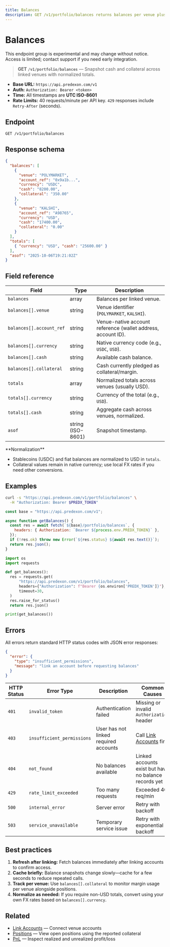 ```yaml
---
title: Balances
description: GET /v1/portfolio/balances returns balances per venue plus normalized totals.
---
```


# Balances
<Callout type="warning" title="Experimental">
This endpoint group is experimental and may change without notice. Access is limited; contact support if you need early integration.
</Callout>

> **GET `/v1/portfolio/balances`** — Snapshot cash and collateral across linked venues with normalized totals.

- **Base URL:** `https://api.predexon.com/v1`
- **Auth:** `Authorization: Bearer <token>`
- **Time:** All timestamps are **UTC ISO-8601**
- **Rate Limits:** 40 requests/minute per API key. `429` responses include `Retry-After` (seconds).

## Endpoint

```http
GET /v1/portfolio/balances
```

## Response schema

```json
{
  "balances": [
    {
      "venue": "POLYMARKET",
      "account_ref": "0x9a1b...",
      "currency": "USDC",
      "cash": "8200.00",
      "collateral": "350.00"
    },
    {
      "venue": "KALSHI",
      "account_ref": "A98765",
      "currency": "USD",
      "cash": "17400.00",
      "collateral": "0.00"
    }
  ],
  "totals": [
    { "currency": "USD", "cash": "25600.00" }
  ],
  "asof": "2025-10-06T19:21:02Z"
}
```

## Field reference

| Field | Type | Description |
|-------|------|-------------|
| `balances` | array | Balances per linked venue. |
| `balances[].venue` | string | Venue identifier (`POLYMARKET`, `KALSHI`). |
| `balances[].account_ref` | string | Venue-native account reference (wallet address, account ID). |
| `balances[].currency` | string | Native currency code (e.g., `USDC`, `USD`). |
| `balances[].cash` | string | Available cash balance. |
| `balances[].collateral` | string | Cash currently pledged as collateral/margin. |
| `totals` | array | Normalized totals across venues (usually USD). |
| `totals[].currency` | string | Currency of the total (e.g., `USD`). |
| `totals[].cash` | string | Aggregate cash across venues, normalized. |
| `asof` | string (ISO-8601) | Snapshot timestamp. |

<Info>
**Normalization**

- Stablecoins (USDC) and fiat balances are normalized to USD in `totals`.
- Collateral values remain in native currency; use local FX rates if you need other conversions.
</Info>

## Examples

<CodeGroup>

```bash cURL
curl -s "https://api.predexon.com/v1/portfolio/balances" \
  -H "Authorization: Bearer $PREDX_TOKEN"
```

```javascript JavaScript
const base = "https://api.predexon.com/v1";

async function getBalances() {
  const res = await fetch(`${base}/portfolio/balances`, {
    headers: { Authorization: `Bearer ${process.env.PREDX_TOKEN}` },
  });
  if (!res.ok) throw new Error(`${res.status} ${await res.text()}`);
  return res.json();
}
```

```python Python
import os
import requests

def get_balances():
  res = requests.get(
      "https://api.predexon.com/v1/portfolio/balances",
      headers={"Authorization": f"Bearer {os.environ['PREDX_TOKEN']}"},
      timeout=30,
  )
  res.raise_for_status()
  return res.json()

print(get_balances())
```

</CodeGroup>

## Errors

All errors return standard HTTP status codes with JSON error responses:

```json
{
  "error": {
    "type": "insufficient_permissions",
    "message": "link an account before requesting balances"
  }
}
```

| HTTP Status | Error Type | Description | Common Causes |
|-------------|------------|-------------|---------------|
| `401` | `invalid_token` | Authentication failed | Missing or invalid `Authorization` header |
| `403` | `insufficient_permissions` | User has not linked required accounts | Call [Link Accounts](/pages/portfolio/link-accounts) first |
| `404` | `not_found` | No balances available | Linked accounts exist but have no balance records yet |
| `429` | `rate_limit_exceeded` | Too many requests | Exceeded 40 req/min |
| `500` | `internal_error` | Server error | Retry with backoff |
| `503` | `service_unavailable` | Temporary service issue | Retry with exponential backoff |

## Best practices

1. **Refresh after linking:** Fetch balances immediately after linking accounts to confirm access.
2. **Cache briefly:** Balance snapshots change slowly—cache for a few seconds to reduce repeated calls.
3. **Track per venue:** Use `balances[].collateral` to monitor margin usage per venue alongside positions.
4. **Normalize as needed:** If you require non-USD totals, convert using your own FX rates based on `balances[].currency`.

## Related

- [Link Accounts](/pages/portfolio/link-accounts) — Connect venue accounts
- [Positions](/pages/portfolio/positions) — View open positions using the reported collateral
- [PnL](/pages/portfolio/pnl) — Inspect realized and unrealized profit/loss
